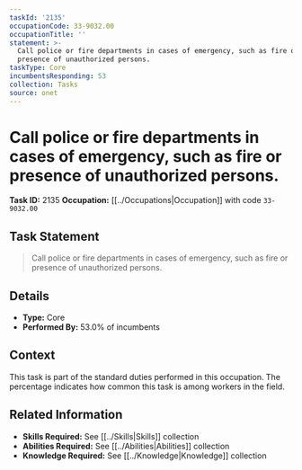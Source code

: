 ```yaml
---
taskId: '2135'
occupationCode: 33-9032.00
occupationTitle: ''
statement: >-
  Call police or fire departments in cases of emergency, such as fire or
  presence of unauthorized persons.
taskType: Core
incumbentsResponding: 53
collection: Tasks
source: onet
---
```

# Call police or fire departments in cases of emergency, such as fire or presence of unauthorized persons.

**Task ID:** 2135
**Occupation:** [[../Occupations|Occupation]] with code `33-9032.00`

## Task Statement

> Call police or fire departments in cases of emergency, such as fire or presence of unauthorized persons.

## Details

- **Type:** Core
- **Performed By:** 53.0% of incumbents

## Context

This task is part of the standard duties performed in this occupation. The percentage indicates how common this task is among workers in the field.

## Related Information

- **Skills Required:** See [[../Skills|Skills]] collection
- **Abilities Required:** See [[../Abilities|Abilities]] collection
- **Knowledge Required:** See [[../Knowledge|Knowledge]] collection
